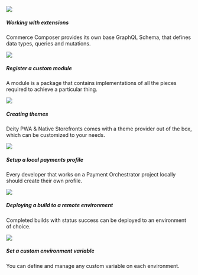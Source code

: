 
<div className="flex brighten">
  <Card variant="horizontal" to="/docs/composer/extensions/about">
    <img src="/img/icons/extending.svg" />
    <div>
      <h5>Working with extensions</h5>
      <p>Commerce Composer provides its own base GraphQL Schema, that defines data types, queries and mutations.</p>
    </div>
  </Card>
  <Card variant="horizontal" to="/docs/composer/modules/about">
    <img src="/img/icons/diamondsfour.svg" />
    <div>
      <h5>Register a custom module</h5>
      <p>
        A module is a package that contains implementations of all the pieces required to achieve a particular thing.
      </p>
    </div>
  </Card>
</div>
<div className="flex brighten">
  <Card variant="horizontal" to="/docs/storefront/theming/overview">
    <img src="/img/icons/shop.svg" />
    <div>
      <h5>Creating themes</h5>
      <p>
        Deity PWA & Native Storefronts comes with a theme provider out of the box, which can be customized to your
        needs.
      </p>
    </div>
  </Card>
  <Card variant="horizontal" to="/docs/payments/configuration/config#2-create-a-dpsg-profile">
    <img src="/img/icons/coins.svg" />
    <div>
      <h5>Setup a local payments profile</h5>
      <p>Every developer that works on a Payment Orchestrator project locally should create their own profile.</p>
    </div>
  </Card>
</div>
<div className="flex mb100 brighten">
  <Card variant="horizontal" to="/docs/console/builds-deployments">
    <img src="/img/icons/deployment.svg" />
    <div>
      <h5>Deploying a build to a remote environment</h5>
      <p>Completed builds with status success can be deployed to an environment of choice.</p>
    </div>
  </Card>
  <Card variant="horizontal" to="/docs/console/composer/variables">
    <img src="/img/icons/variables.svg" />
    <div>
      <h5>Set a custom environment variable</h5>
      <p>You can define and manage any custom variable on each environment.</p>
    </div>
  </Card>
</div>
